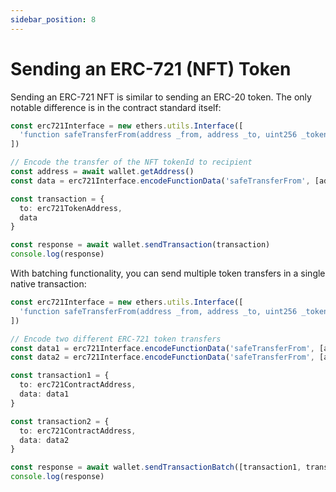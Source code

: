 ```yaml
---
sidebar_position: 8
---
```


# Sending an ERC-721 (NFT) Token

Sending an ERC-721 NFT is similar to sending an ERC-20 token.
The only notable difference is in the contract standard itself:

```ts
const erc721Interface = new ethers.utils.Interface([
  'function safeTransferFrom(address _from, address _to, uint256 _tokenId)'
])

// Encode the transfer of the NFT tokenId to recipient
const address = await wallet.getAddress()
const data = erc721Interface.encodeFunctionData('safeTransferFrom', [address, recipientAddress, tokenId])

const transaction = {
  to: erc721TokenAddress,
  data
}

const response = await wallet.sendTransaction(transaction)
console.log(response)
```

With batching functionality, you can send multiple token transfers in a single native transaction:

```ts
const erc721Interface = new ethers.utils.Interface([
  'function safeTransferFrom(address _from, address _to, uint256 _tokenId)'
])

// Encode two different ERC-721 token transfers
const data1 = erc721Interface.encodeFunctionData('safeTransferFrom', [address, recipient1Address, amount1])
const data2 = erc721Interface.encodeFunctionData('safeTransferFrom', [address, recipient2Address, amount2])

const transaction1 = {
  to: erc721ContractAddress,
  data: data1
}

const transaction2 = {
  to: erc721ContractAddress,
  data: data2
}

const response = await wallet.sendTransactionBatch([transaction1, transaction2])
console.log(response)
```
